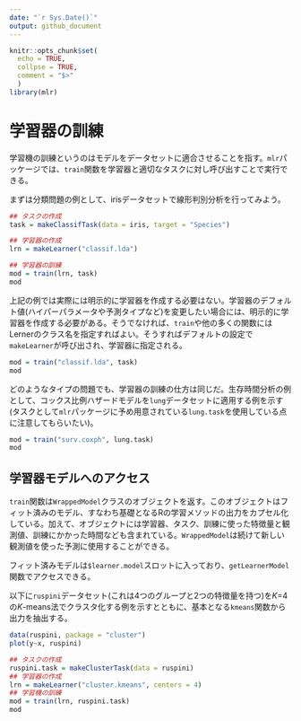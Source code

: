 ```yaml
---
date: "`r Sys.Date()`"
output: github_document
---
```


```r
knitr::opts_chunk$set(
  echo = TRUE,
  collpse = TRUE,
  comment = "$>"
  )
library(mlr)
```

# 学習器の訓練

学習機の訓練というのはモデルをデータセットに適合させることを指す。`mlr`パッケージでは、`train`関数を学習器と適切なタスクに対し呼び出すことで実行できる。

まずは分類問題の例として、irisデータセットで線形判別分析を行ってみよう。

```r
## タスクの作成
task = makeClassifTask(data = iris, target = "Species")

## 学習器の作成
lrn = makeLearner("classif.lda")

## 学習器の訓練
mod = train(lrn, task)
mod
```

上記の例では実際には明示的に学習器を作成する必要はない。学習器のデフォルト値(ハイパーパラメータや予測タイプなど)を変更したい場合には、明示的に学習器を作成する必要がある。そうでなければ、`train`や他の多くの関数にはLernerのクラス名を指定すればよい。そうすればデフォルトの設定で`makeLearner`が呼び出され、学習器に指定される。

```r
mod = train("classif.lda", task)
mod
```

どのようなタイプの問題でも、学習器の訓練の仕方は同じだ。生存時間分析の例として、コックス比例ハザードモデルを`lung`データセットに適用する例を示す(タスクとして`mlr`パッケージに予め用意されている`lung.task`を使用している点に注意してもらいたい)。

```r
mod = train("surv.coxph", lung.task)
mod
```

## 学習器モデルへのアクセス

`train`関数は`WrappedModel`クラスのオブジェクトを返す。このオブジェクトはフィット済みのモデル、すなわち基礎となるRの学習メソッドの出力をカプセル化している。加えて、オブジェクトには学習器、タスク、訓練に使った特徴量と観測値、訓練にかかった時間なども含まれている。`WrappedModel`は続けて新しい観測値を使った予測に使用することができる。

フィット済みモデルは`$learner.model`スロットに入っており、`getLearnerModel`関数でアクセスできる。

以下に`ruspini`データセット(これは4つのグループと2つの特徴量を持つ)を$K$=4の$K$-means法でクラスタ化する例を示すとともに、基本となる`kmeans`関数から出力を抽出する。

```r
data(ruspini, package = "cluster")
plot(y~x, ruspini)
```

```r
## タスクの作成
ruspini.task = makeClusterTask(data = ruspini)
## 学習器の作成
lrn = makeLearner("cluster.kmeans", centers = 4)
## 学習機の訓練
mod = train(lrn, ruspini.task)
mod
```

